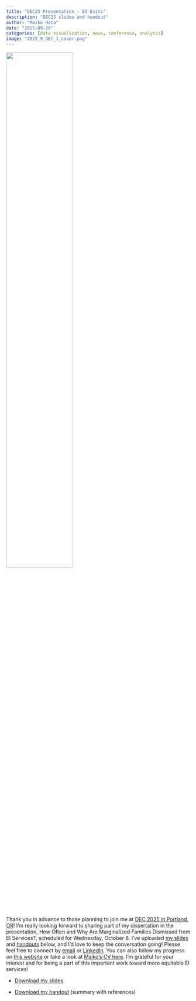 ```yaml
---
title: "DEC25 Presentation - EI Exits"
description: "DEC25 slides and handout"
author: "Maiko Hata"
date: "2025-09-28"
categories: [data visualization, news, conference, analysis]
image: "2025_9_DEC_1_cover.png"
---
```


![](2025_9_DEC_1_cover.png){fig-align="center" width="60%"}

Thank you in advance to those planning to join me at [DEC 2025 in Portland, OR](https://www.decconference.org/)! I'm really looking forward to sharing part of my dissertation in the presentation, How Often and Why Are Marginalized Families Dismissed from EI Services?, scheduled for Wednesday, October 8. I've uploaded [my slides](DEC25_EIExits_presentation.pdf) and [handouts](DEC25_EIExits_handout.pdf) below, and I'd love to keep the conversation going! Please feel free to connect by [email](mailto:hata@uoregon.edu) or [LinkedIn](https://www.linkedin.com/in/maikohata/). You can also follow my progress on [this website](https://maihata.github.io/finalproj/) or take a look at [Maiko's CV here](Maiko_CV_26.pdf). I'm grateful for your interest and for being a part of this important work toward more equitable EI services!

-   [Download my slides](DEC25_EIExits_presentation.pdf)

-   [Download my handout](DEC25_EIExits_handout.pdf) (summary with references)
